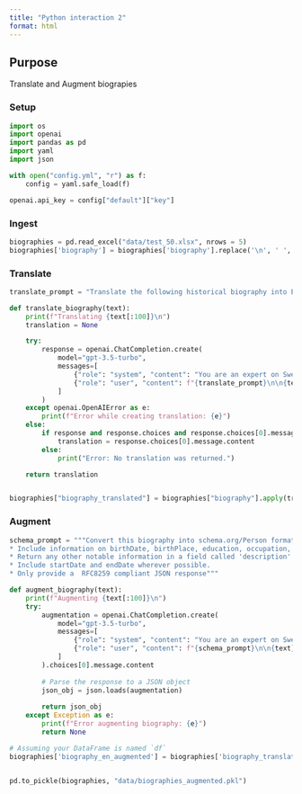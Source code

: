 ```yaml
---
title: "Python interaction 2"
format: html
---
```


## Purpose

Translate and Augment biograpies

### Setup

```python
import os
import openai
import pandas as pd
import yaml
import json

with open("config.yml", "r") as f:
    config = yaml.safe_load(f)

openai.api_key = config["default"]["key"]
```

### Ingest

```python
biographies = pd.read_excel("data/test_50.xlsx", nrows = 5)
biographies['biography'] = biographies['biography'].replace('\n', ' ', regex=True)
```

### Translate

```python
translate_prompt = "Translate the following historical biography into English. It includes many Swedish abbreviations:"

def translate_biography(text):
    print(f"Translating {text[:100]}\n")
    translation = None

    try:
        response = openai.ChatCompletion.create(
            model="gpt-3.5-turbo",
            messages=[
                {"role": "system", "content": "You are an expert on Swedish family history."},
                {"role": "user", "content": f"{translate_prompt}\n\n{text}\n"}
            ]
        )
    except openai.OpenAIError as e:
        print(f"Error while creating translation: {e}")
    else:
        if response and response.choices and response.choices[0].message:
            translation = response.choices[0].message.content
        else:
            print("Error: No translation was returned.")

    return translation



```

```python
biographies["biography_translated"] = biographies["biography"].apply(translate_biography)

```


### Augment

```python
schema_prompt = """Convert this biography into schema.org/Person format.
* Include information on birthDate, birthPlace, education, occupation, family, parents where possible.
* Return any other notable information in a field called 'description' where possible.
* Include startDate and endDate wherever possible.
* Only provide a  RFC8259 compliant JSON response"""

def augment_biography(text):
    print(f"Augmenting {text[:100]}\n")
    try:
        augmentation = openai.ChatCompletion.create(
            model="gpt-3.5-turbo",
            messages=[
                {"role": "system", "content": "You are an expert on Swedish family history."},
                {"role": "user", "content": f"{schema_prompt}\n\n{text}\n"}
            ]
        ).choices[0].message.content
        
        # Parse the response to a JSON object
        json_obj = json.loads(augmentation)
        
        return json_obj
    except Exception as e:
        print(f"Error augmenting biography: {e}")
        return None

# Assuming your DataFrame is named `df`
biographies['biography_en_augmented'] = biographies['biography_translated'].apply(augment_biography)


pd.to_pickle(biographies, "data/biographies_augmented.pkl")
```


